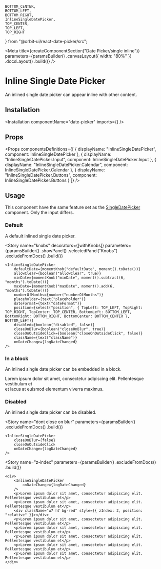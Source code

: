     BOTTOM_CENTER,
    BOTTOM_LEFT,
    BOTTOM_RIGHT,
    InlineSingleDatePicker,
    TOP_CENTER,
    TOP_LEFT,
    TOP_RIGHT
} from "@orbit-ui/react-date-picker/src";

<Meta
    title={createComponentSection("Date Picker/single inline")}
    parameters={paramsBuilder()
        .canvasLayout({ width: "80%" })
        .docsLayout(<ReactComponentsLayout sourcePath="/packages/react-components/components/date-picker/src/single" />)
        .build()}
/>

# Inline Single Date Picker

An inlined single date picker can appear inline with other content.

## Installation

<Installation componentName="date-picker" imports={<Imports />} />

## Props

<Props
    componentsDefinitions={[
        { displayName: "InlineSingleDatePicker", component: InlineSingleDatePicker },
        { displayName: "InlineSingleDatePicker.Input", component: InlineSingleDatePicker.Input },
        { displayName: "InlineSingleDatePicker.Calendar", component: InlineSingleDatePicker.Calendar },
        { displayName: "InlineSingleDatePicker.Buttons", component: InlineSingleDatePicker.Buttons }
    ]}
/>

## Usage

<WarningMessage>
    This component have the same feature set as the <a href="/?path=/docs/components-date-picker-single--default-story">SingleDatePicker</a> component. Only the input differs.
</WarningMessage>

### Default

A default inlined single date picker.

<Preview>
    <Story name="default">
        <InlineSingleDatePicker
            onDateChange={logDateChanged}
        />
    </Story>
</Preview>

<Story
    name="knobs"
    decorators={[withKnobs]}
    parameters={paramsBuilder()
        .showPanel()
        .selectedPanel("Knobs")
        .excludeFromDocs()
        .build()}
>
    <InlineSingleDatePicker
        defaultDate={momentKnob("defaultDate", moment().toDate())}
        allowClear={boolean("allowClear", true)}
        minDate={momentKnob("minDate", moment().subtract(6, "months").toDate())}
        maxDate={momentKnob("maxDate", moment().add(6, "months").toDate())}
        numberOfMonths={number("numberOfMonths")}
        placeholder={text("placeholder")}
        dateFormat={text("dateFormat")}
        position={select("position", { TopLeft: TOP_LEFT, TopRight: TOP_RIGHT, TopCenter: TOP_CENTER, BottomLeft: BOTTOM_LEFT, BottomRight: BOTTOM_RIGHT, BottomCenter: BOTTOM_CENTER }, BOTTOM_LEFT)}
        disabled={boolean("disabled", false)}
        closeOnBlur={boolean("closeOnBlur", true)}
        closeOnOutsideClick={boolean("closeOnOutsideClick", false)}
        className={text("className")}
        onDateChange={logDateChanged}
    />
</Story>

### In a block

An inlined single date picker can be embedded in a block.

<Preview>
    <Story name="in a block">
        <div>Lorem ipsum dolor sit amet, consectetur adipiscing elit. Pellentesque vestibulum et<br /> et lacus at euismod <InlineSingleDatePicker onDateChange={logDateChanged} /> elementum viverra maximus.</div>
    </Story>
</Preview>

### Disabled

An inlined single date picker can be disabled.

<Preview>
    <Story name="disabled">
        <InlineSingleDatePicker
            disabled
            onDateChange={logDateChanged}
        />
    </Story>
</Preview>

<Story
    name="dont close on blur"
    parameters={paramsBuilder()
        .excludeFromDocs()
        .build()}
>
    <InlineSingleDatePicker
        closeOnBlur={false}
        closeOnOutsideClick
        onDateChange={logDateChanged}
    />
</Story>

<Story
    name="z-index"
    parameters={paramsBuilder()
        .excludeFromDocs()
        .build()}
>
    <div>
        <InlineSingleDatePicker
            onDateChange={logDateChanged}
        />
        <p>Lorem ipsum dolor sit amet, consectetur adipiscing elit. Pellentesque vestibulum et</p>
        <p>Lorem ipsum dolor sit amet, consectetur adipiscing elit. Pellentesque vestibulum et</p>
        <div className="w7 h7 bg-red" style={{ zIndex: 2, position: "relative" }}></div>
        <p>Lorem ipsum dolor sit amet, consectetur adipiscing elit. Pellentesque vestibulum et</p>
        <p>Lorem ipsum dolor sit amet, consectetur adipiscing elit. Pellentesque vestibulum et</p>
        <p>Lorem ipsum dolor sit amet, consectetur adipiscing elit. Pellentesque vestibulum et</p>
        <p>Lorem ipsum dolor sit amet, consectetur adipiscing elit. Pellentesque vestibulum et</p>
        <p>Lorem ipsum dolor sit amet, consectetur adipiscing elit. Pellentesque vestibulum et</p>
    </div>
</Story>
